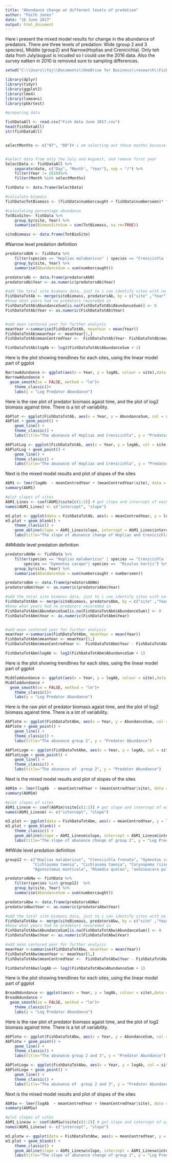 ---
title: "Abundance change at different levels of predation"
author: "Faith Jones"
date: "16 June 2017"
output: html_document
---

Here i present the mixed model results for change in the abundance of predators. There
are three levels of predation: Wide (group 2 and 3 species), Middle (group2) and 
Narrow(Hoplias and Crenicichla). Only teh data from July/august is incuded so I 
could use the 2016 data. Also the survey eatken in 2010 is removed sure to sampling 
differences. 

```{r, include=FALSE}
setwd("C:\\Users\\faj\\Documents\\OneDrive for Business\\research\\FishPredation\\Data")

library(dplyr)
library(tidyr)
library(ggplot2)
library(lme4)
library(lsmeans)
library(pbkrtest)

#preparing data 

fishDataAll <- read.csv("Fish data June 2017.csv")
head(fishDataAll)
str(fishDataAll)


selectMonths <- c("07", "08")# i am selecting out these months because then i can use the last timepoint 


#select data from only the July and Auguest, and remove first year 
SelectData <- fishDataAll %>% 
	separate(date, c("Day", "Month", "Year"), sep = "/") %>%
	filter(Year != 2010)%>%
	filter(Month %in% selectMonths)

fishData <- data.frame(SelectData)

#calculate biomass
fishData$TotBiomass <- (fishData$numbercaught + fishData$numberseen)* fishData$weight

#calculating percentage abundance
TotBioSite<- fishData %>% 
	group_by(site, Year) %>%
	summarise(BiomasSiteSum = sum(TotBiomass, na.rm=TRUE))

siteBiomass <- data.frame(TotBioSite)

```

#Narrow level predation definition 

```{r, include=FALSE}

predatorsAbN <- fishData %>% 
	filter(species == "Hoplias malabaricus" | species == "Crenicichla frenata") %>%
	group_by(site, Year) %>%
	summarise(AbundanceSum = sum(numbercaught))

predatorsAb <- data.frame(predatorsAbN)
predatorsAb$Year <- as.numeric(predatorsAb$Year)

#add the total site biomass data, just to i can identify sites with no predators 
FishDataTotAb <- merge(siteBiomass, predatorsAb, by = c("site" ,"Year"),all=TRUE) # this makes sure i 
#know what years had no predators recoreded in 
FishDataTotAb$AbundanceSum[is.na(FishDataTotAb$AbundanceSum)] <- 0
FishDataTotAb$Year <- as.numeric(FishDataTotAb$Year)


#add mean centered year for further analysis
meanYear <-summarise(FishDataTotAb, meanYear = mean(Year)) 
FishDataTotAb$meanYear <- meanYear[1,]
FishDataTotAb$meanCentredYear <-  FishDataTotAb$Year- FishDataTotAb$meanYear	

FishDataTotAb$logAb <- log2(FishDataTotAb$AbundanceSum + 1)

```

Here is the plot showing trendlines for each sites, using the linear model
part of ggplot

```{r}
NarrowAdundance <- ggplot(aes(x = Year, y = logAb, colour = site),data = FishDataTotAb)
NarrowAdundance + 
  geom_smooth(se = FALSE, method = "lm")+ 
	theme_classic()+
	labs(y = "Log Predator Abundance")

```

Here is the raw plot of predator biomass agaist time, and the plot of log2 biomass
against time. There is a lot of variability.
```{r}

AbPlot <- ggplot(FishDataTotAb, aes(x = Year, y = AbundanceSum, col = site, group = site))
AbPlot + geom_point() +
	geom_line() +
	theme_classic() +
	labs(title="The abunance of Hoplias and Crenicichla", y = "Predator Abundance")

AbPlotLog <- ggplot(FishDataTotAb, aes(x = Year, y = logAb, col = site, group = site))
AbPlotLog + geom_point() +
	geom_line() +
	theme_classic() +
	labs(title="The abunance of Hoplias and Crenicichla", y = "Predator Abundance")


```

Next is the mixed model results and plot of slopes of the sites
```{r}

AbM1 <- lmer(logAb  ~ meanCentredYear + (meanCentredYear|site), data = FishDataTotAb)
summary(AbM1)

#plot slopes of sites
AbM1_Lines <- coef(AbM1)$site[c(1:2)] # get slope and intercept of each line in model 3
names(AbM1_Lines) <- c("intercept", "slope")

m3.plot <- ggplot(data = FishDataTotAb, aes(x = meanCentredYear, y = logAb)) # plot of model with varying intercept but not slope, but only main slope shown
m3.plot + geom_blank() + 
	theme_classic() +
	geom_abline(slope = AbM1_Lines$slope, intercept = AbM1_Lines$intercept) +
	labs(title="The slope of abunance change of Hoplias and Crenicichla", y = "Log Predator Abundance")

```

##Middle level predation definition 

```{r, include=FALSE}

predatorsAbNm <- fishData %>% 
	filter(species == "Hoplias malabaricus" | species == "Crenicichla frenata" | 
		species == "Gymnotus carapo"| species ==  "Rivulus hartii") %>%
	group_by(site, Year) %>%
	summarise(AbundanceSum = sum(numbercaught + numberseen))

predatorsAbm <- data.frame(predatorsAbNm)
predatorsAbm$Year <- as.numeric(predatorsAbm$Year)

#add the total site biomass data, just to i can identify sites with no predators 
FishDataTotAbm <- merge(siteBiomass, predatorsAbm, by = c("site" ,"Year"),all=TRUE) # this makes sure i 
#know what years had no predators recoreded in 
FishDataTotAbm$AbundanceSum[is.na(FishDataTotAbm$AbundanceSum)] <- 0
FishDataTotAbm$Year <- as.numeric(FishDataTotAbm$Year)


#add mean centered year for further analysis
meanYear <-summarise(FishDataTotAbm, meanYear = mean(Year)) 
FishDataTotAbm$meanYear <- meanYear[1,]
FishDataTotAbm$meanCentredYear <-  FishDataTotAbm$Year - FishDataTotAbm$meanYear	

FishDataTotAbm$logAb <- log2(FishDataTotAbm$AbundanceSum + 1)

```
Here is the plot showing trendlines for each sites, using the linear model
part of ggplot

```{r}
MiddleAdundance <- ggplot(aes(x = Year, y = logAb, colour = site),data = FishDataTotAbm)
MiddleAdundance + 
  geom_smooth(se = FALSE, method = "lm")+ 
	theme_classic()+
	labs(y = "Log Predator Abundance")

```

Here is the raw plot of predator biomass agaist time, and the plot of log2 biomass
against time. There is a lot of variability.

```{r}

AbPlotm <- ggplot(FishDataTotAbm, aes(x = Year, y = AbundanceSum, col = site, group = site))
AbPlotm + geom_point() +
	geom_line() +
	theme_classic() +
	labs(title="The abunance group 2", y = "Predator Abundance")

AbPlotLogm <- ggplot(FishDataTotAbm, aes(x = Year, y = logAb, col = site, group = site))
AbPlotLogm + geom_point() +
	geom_line() +
	theme_classic() +
	labs(title="The abunance of  group 2", y = "Predator Abundance")


```

Next is the mixed model results and plot of slopes of the sites
```{r}

AbM1m <- lmer(logAb  ~ meanCentredYear + (meanCentredYear|site), data = FishDataTotAbm)
summary(AbM1m)

#plot slopes of sites
AbM1_Linesm <- coef(AbM1m)$site[c(1:2)] # get slope and intercept of each line in model 3
names(AbM1_Linesm) <- c("intercept", "slope")

m3.plot <- ggplot(data = FishDataTotAbm, aes(x = meanCentredYear, y = logAb)) # plot of model with varying intercept but not slope, but only main slope shown
m3.plot + geom_blank() + 
	theme_classic() +
	geom_abline(slope = AbM1_Linesm$slope, intercept = AbM1_Linesm$intercept) +
	labs(title="The slope of abunance change of group 2", y = "Log Predator Abundance")

```


##Wide level predation definition 

```{r, include=FALSE}

group12 <- c("Hoplias malabaricus", "Crenicichla frenata", "Gymnotus carapo", "Anablepsoides hartii",
			"Cichlasoma taenia", "Cichlasoma taenia", "Corynopoma riisei", "Roeboides dientonito", 
			"Agonostomus monticola", "Rhamdia quelen", "andinoacara pulcher", "Hemigrammus unilineatus", "Rivulus hartii")

predatorsAbNw <- fishData %>% 
	filter(species %in% group12)  %>%
	group_by(site, Year) %>%
	summarise(AbundanceSum = sum(numbercaught))

predatorsAbw <- data.frame(predatorsAbNw)
predatorsAbw$Year <- as.numeric(predatorsAbw$Year)

#add the total site biomass data, just to i can identify sites with no predators 
FishDataTotAbw <- merge(siteBiomass, predatorsAbw, by = c("site" ,"Year"),all=TRUE) # this makes sure i 
#know what years had no predators recoreded in 
FishDataTotAbw$AbundanceSum[is.na(FishDataTotAbw$AbundanceSum)] <- 0
FishDataTotAbw$Year <- as.numeric(FishDataTotAbw$Year)

#add mean centered year for further analysis
meanYear <-summarise(FishDataTotAbw, meanYear = mean(Year)) 
FishDataTotAbw$meanYear <- meanYear[1,]
FishDataTotAbw$meanCentredYear <-  FishDataTotAbw$Year - FishDataTotAbw$meanYear	

FishDataTotAbw$logAb <- log2(FishDataTotAbw$AbundanceSum + 1)

```

Here is the plot showing trendlines for each sites, using the linear model
part of ggplot

```{r}
BroadAdundance <- ggplot(aes(x = Year, y = logAb, colour = site),data = FishDataTotAbw)
BroadAdundance + 
  geom_smooth(se = FALSE, method = "lm")+ 
	theme_classic()+
	labs(y = "Log Predator Abundance")

```
Here is the raw plot of predator biomass agaist time, and the plot of log2 biomass
against time. There is a lot of variability.
```{r}

AbPlotw <- ggplot(FishDataTotAbw, aes(x = Year, y = AbundanceSum, col = site, group = site))
AbPlotw + geom_point() +
	geom_line() +
	theme_classic() +
	labs(title="The abunance group 2 and 3", y = "Predator Abundance")

AbPlotLogw <- ggplot(FishDataTotAbw, aes(x = Year, y = logAb, col = site, group = site))
AbPlotLogw + geom_point() +
	geom_line() +
	theme_classic() +
	labs(title="The abunance of  group 2 and 3", y = "Predator Abundance")


```

Next is the mixed model results and plot of slopes of the sites
```{r}

AbM1w <- lmer(logAb  ~ meanCentredYear + (meanCentredYear|site), data = FishDataTotAbw)
summary(AbM1w)

#plot slopes of sites
AbM1_Linesw <- coef(AbM1w)$site[c(1:2)] # get slope and intercept of each line in model 3
names(AbM1_Linesw) <- c("intercept", "slope")

m3.plotw <- ggplot(data = FishDataTotAbw, aes(x = meanCentredYear, y = logAb)) # plot of model with varying intercept but not slope, but only main slope shown
m3.plot + geom_blank() + 
	theme_classic() +
	geom_abline(slope = AbM1_Linesw$slope, intercept = AbM1_Linesw$intercept) +
	labs(title="The slope of abunance change of group 2", y = "Log Predator Abundance")
```


